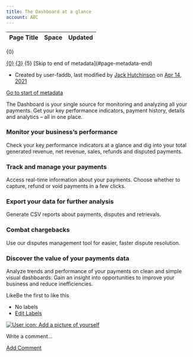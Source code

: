 ```yaml
---
title: The Dashboard at a glance
account: ABC
---
```


<table class="aui"> <thead> <tr class="header"> <th class="search-result-title">Page Title</th> <th class="search-result-space">Space</th> <th class="search-result-date">Updated</th> </tr> </thead> </table> <p class="search-result-count">{0}</p> <tr class="search-result"> <td class="search-result-title"><a href="{1}" class="content-type-{2}"><span>{0}</span></a></td> <td class="search-result-space"><a class="space" href="/display/{4}/" title="{3}">{3}</a></td> <td class="search-result-date"><span class="date" title="{6}">{5}</span></td> </tr> [Skip to end of metadata](#page-metadata-end)

*   Created by user-faddb, last modified by [Jack Hutchinson](    /display/~jack.hutchinson
    ) on [Apr 14, 2021](/pages/diffpagesbyversion.action?pageId=8488047&selectedPageVersions=20&selectedPageVersions=21 "Show changes")

[Go to start of metadata](#page-metadata-start)

The Dashboard is your single source for monitoring and analyzing all your payments. Get your key performance indicators, payment history, details and analytics – all in one place.

### Monitor your business’s performance

Check your key performance indicators at a glance and dig into your total generated revenue, net revenue, sales, refunds and disputed payments.

### Track and manage your payments

Access real-time information about your payments. Choose whether to capture, refund or void payments in a few clicks.

### Export your data for further analysis

Generate CSV reports about payments, disputes and retrievals.

### Combat chargebacks

Use our disputes management tool for easier, faster dispute resolution.

### Discover the value of your payments data

Analyze trends and performance of your payments on clean and simple visual dashboards. Gain an insight into opportunities to improve your business and reduce inefficiencies.

LikeBe the first to like this

*   No labels
*   [Edit Labels](# "Edit Labels (Type 'l')")

[![User icon: Add a picture of yourself](/s/en_GB/7901/abf7b35644d5a5d1d7e4b0969a83e8eb2b569fb5/_/images/icons/profilepics/add_profile_pic.svg)](/users/profile/editmyprofilepicture.action)

Write a comment…

[Add Comment](/display/x/The+Dashboard+at+a+glance?showComments=true&showCommentArea=true#addcomment)